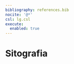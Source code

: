 ```yaml
---
bibliography: references.bib
nocite: '@*'
csl: lg.csl
execute:
  enabled: true
---
```


# Sitografia {.unnumbered}

::: {#refs}
:::
